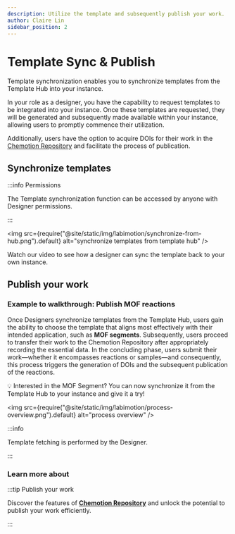 ```yaml
---
description: Utilize the template and subsequently publish your work.
author: Claire Lin
sidebar_position: 2
---
```



# Template Sync & Publish

<SubTitle text="Utilize the template and subsequently publish your work." />

Template synchronization enables you to synchronize templates from the Template Hub into your instance.

In your role as a designer, you have the capability to request templates to be integrated into your instance. Once these templates are requested, they will be generated and subsequently made available within your instance, allowing users to promptly commence their utilization.

Additionally, users have the option to acquire DOIs for their work in the [Chemotion Repository](https://www.chemotion-repository.net/welcome) and facilitate the process of publication.

## Synchronize templates

:::info Permissions

The Template synchronization function can be accessed by anyone with Designer permissions.

:::

<img
  src={require("@site/static/img/labimotion/synchronize-from-hub.png").default}
  alt="synchronize templates from template hub"
/>
<FigCaption text="synchronize templates from template hub" />

Watch our video to see how a designer can sync the template back to your own instance.

<YouTubeFrame
  src="https://www.youtube-nocookie.com/embed/gddh2q5XYvQ"
  title="Sync Dataset from LabIMotion Hub"
/>

## Publish your work

### **Example to walkthrough: Publish MOF reactions**

Once Designers synchronize templates from the Template Hub, users gain the ability to choose the template that aligns most effectively with their intended application, such as **MOF segments**. Subsequently, users proceed to transfer their work to the Chemotion Repository after appropriately recording the essential data. In the concluding phase, users submit their work—whether it encompasses reactions or samples—and consequently, this process triggers the generation of DOIs and the subsequent publication of the reactions.

:bulb: Interested in the MOF Segment? You can now synchronize it from the Template Hub to your instance and give it a try!

<img
  src={require("@site/static/img/labimotion/process-overview.png").default}
  alt="process overview"
/>
<FigCaption text="process overview" />

:::info

Template fetching is performed by the Designer.

:::

<YouTubeFrame
  src="https://www.youtube-nocookie.com/embed/6X-JYOXG1wQ"
  title="MOF publication"
/>

### Learn more about

:::tip Publish your work

Discover the features of **[Chemotion Repository](../repo/)** and unlock the potential to publish your work efficiently.

:::
